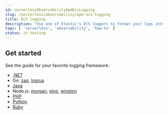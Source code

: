 ```yaml
---
id: serverlessObservabilityApmEcsLogging
slug: /serverless/observability/apm-ecs-logging
title: ECS logging
description: "Use one of Elastic's ECS loggers to format your logs into ECS-compatible JSON."
tags: [ 'serverless', 'observability', 'how-to' ]
status: in testing
---
```




<Testing />


<div id="ecs-logging-logs"></div>

<ApplicationLogsEcsLoggingLogs />

## Get started

See the guide for your favorite logging framework:

* [.NET](((ecs-logging-dotnet-ref))/setup.html)
* Go: [zap](((ecs-logging-go-zap-ref))/setup.html), [logrus](((ecs-logging-go-logrus-ref))/setup.html)
* [Java](((ecs-logging-java-ref))/setup.html)
* Node.js: [morgan](((ecs-logging-nodejs-ref))/morgan.html), [pino](((ecs-logging-nodejs-ref))/pino.html), [winston](((ecs-logging-nodejs-ref))/winston.html)
* [PHP](((ecs-logging-php-ref))/setup.html)
* [Python](((ecs-logging-python-ref))/installation.html)
* [Ruby](((ecs-logging-ruby-ref))/setup.html)


<Feedback slug="/serverless/observability/apm-ecs-logging" filepath="docs/apm/apm-ecs-logging.mdx" />
